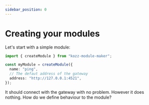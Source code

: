 ```yaml
---
sidebar_position: 0
---
```


# Creating your modules

Let's start with a simple module:

```typescript
import { createModule } from "kozz-module-maker";

const myModule = createModule({
  name: "ping",
  // The defaut address of the gateway
  address: "http://127.0.0.1:4521",
});
```

It should connect with the gateway with no problem. However it does nothing. How do we define behaviour to the module?
